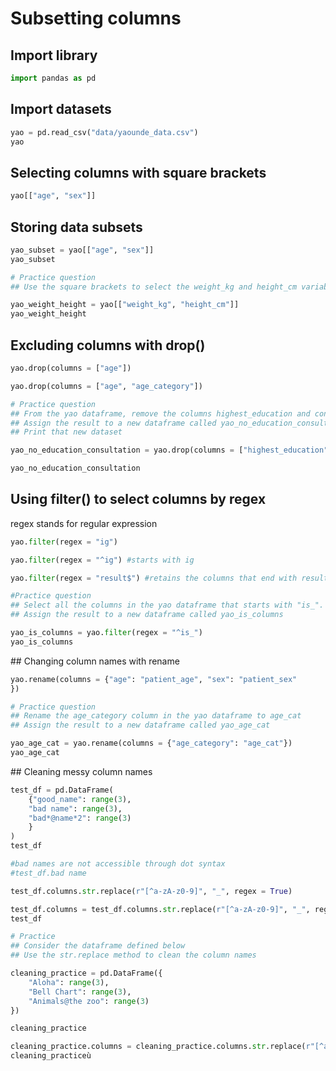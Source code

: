 
# Subsetting columns
## Import library

```python
import pandas as pd
```

## Import datasets

```python
yao = pd.read_csv("data/yaounde_data.csv")
yao
```

## Selecting columns with square brackets

```python
yao[["age", "sex"]]
```

## Storing data subsets

```python
yao_subset = yao[["age", "sex"]]
yao_subset
```


```python
# Practice question
## Use the square brackets to select the weight_kg and height_cm variables in the yao dataframe. Assign the result to a new dataframe called yao_weight_height
```


```python
yao_weight_height = yao[["weight_kg", "height_cm"]]
yao_weight_height
```

## Excluding columns with drop()

```python
yao.drop(columns = ["age"])
```

```python
yao.drop(columns = ["age", "age_category"])
```


```python
# Practice question
## From the yao dataframe, remove the columns highest_education and consultation
## Assign the result to a new dataframe called yao_no_education_consultation
## Print that new dataset
```


```python
yao_no_education_consultation = yao.drop(columns = ["highest_education", "consultation"])

yao_no_education_consultation
```

## Using filter() to select columns by regex

regex stands for regular expression

```python
yao.filter(regex = "ig")
```


```python
yao.filter(regex = "^ig") #starts with ig
```

 
 ```python
 yao.filter(regex = "result$") #retains the columns that end with result
 ```

 
 ```python
 #Practice question
 ## Select all the columns in the yao dataframe that starts with "is_".
 ## Assign the result to a new dataframe called yao_is_columns
 ```

 
 ```python
 yao_is_columns = yao.filter(regex = "^is_")
 yao_is_columns
 ```

 ## Changing column names with rename
 
 ```python
 yao.rename(columns = {"age": "patient_age", "sex": "patient_sex"
 })
 ```

 
 ```python
 # Practice question
 ## Rename the age_category column in the yao dataframe to age_cat 
 ## Assign the result to a new dataframe called yao_age_cat
 ```

 
 ```python
 yao_age_cat = yao.rename(columns = {"age_category": "age_cat"})
 yao_age_cat
 ```

 ## Cleaning messy column names

```python
test_df = pd.DataFrame(
    {"good_name": range(3),
    "bad name": range(3),
    "bad*@name*2": range(3)
    }
)
test_df
```


```python
#bad names are not accessible through dot syntax
#test_df.bad name
```


```python
test_df.columns.str.replace(r"[^a-zA-z0-9]", "_", regex = True)
```


```python
test_df.columns = test_df.columns.str.replace(r"[^a-zA-z0-9]", "_", regex = True)
test_df
```


```python
# Practice 
## Consider the dataframe defined below
## Use the str.replace method to clean the column names
```


```python
cleaning_practice = pd.DataFrame({
    "Aloha": range(3),
    "Bell Chart": range(3),
    "Animals@the zoo": range(3)
})

cleaning_practice
```


```python
cleaning_practice.columns = cleaning_practice.columns.str.replace(r"[^a-zA-z0-9]", "_", regex = True)
cleaning_practiceù
```